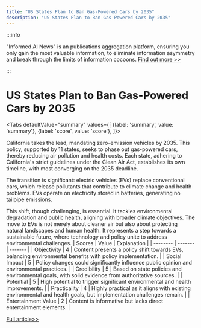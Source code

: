 ```yaml
---
title: "US States Plan to Ban Gas-Powered Cars by 2035"
description: "US States Plan to Ban Gas-Powered Cars by 2035"
---
```



:::info

"Informed AI News" is an publications aggregation platform, ensuring you only gain the most valuable information, to eliminate information asymmetry and break through the limits of information cocoons.  [Find out more >>](/)

:::

# US States Plan to Ban Gas-Powered Cars by 2035


<Tabs
	defaultValue="summary"
	values={[
	{label: 'summary', value: 'summary'},
	{label: 'score', value: 'score'},
]}>
<TabItem value="summary">


California takes the lead, mandating zero-emission vehicles by 2035. This policy, supported by 11 states, seeks to phase out gas-powered cars, thereby reducing air pollution and health costs. Each state, adhering to California's strict guidelines under the Clean Air Act, establishes its own timeline, with most converging on the 2035 deadline.

The transition is significant: electric vehicles (EVs) replace conventional cars, which release pollutants that contribute to climate change and health problems. EVs operate on electricity stored in batteries, generating no tailpipe emissions.

This shift, though challenging, is essential. It tackles environmental degradation and public health, aligning with broader climate objectives. The move to EVs is not merely about cleaner air but also about protecting natural landscapes and human health. It represents a step towards a sustainable future, where technology and policy unite to address environmental challenges.
</TabItem>
<TabItem value="score">
	| Scores     | Value   | Explanation |
	| -------- | ------- | ------- |
	| Objectivity  | 4    | Content presents a policy shift towards EVs, balancing environmental benefits with policy implementation.    |
	| Social Impact | 5     | Policy changes could significantly influence public opinion and environmental practices.    |
	| Credibility    | 5    | Based on state policies and environmental goals, with solid evidence from authoritative sources.    |
	| Potential    | 5    | High potential to trigger significant environmental and health improvements.    |
	| Practicality    | 4    | Highly practical as it aligns with existing environmental and health goals, but implementation challenges remain.    |
	| Entertainment Value    | 2    | Content is informative but lacks direct entertainment elements.    |
</TabItem>
</Tabs>

[Full article>>](https://www.cnet.com/roadshow/news/states-banning-new-gas-powered-cars/#ftag=CAD590a51e)

